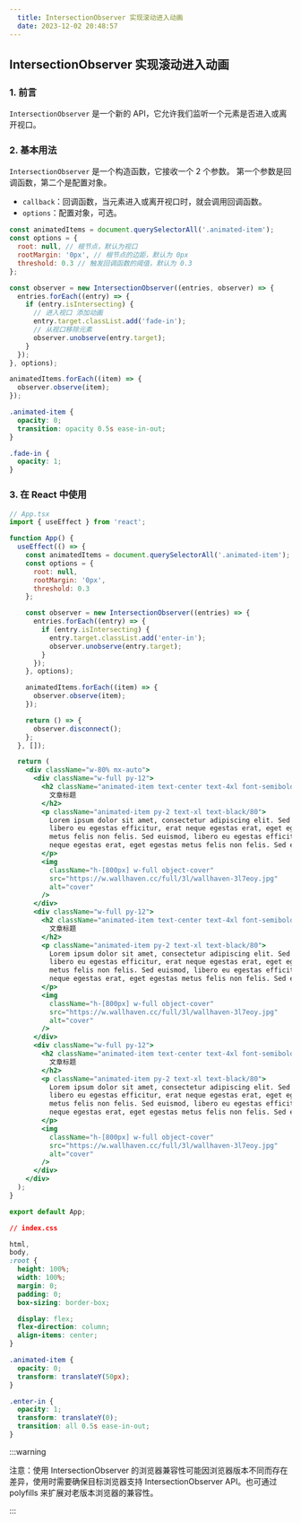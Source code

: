 ```yaml
---
  title: IntersectionObserver 实现滚动进入动画
  date: 2023-12-02 20:48:57
---
```


<LinkCard
  title="IntersectionObserver实现滚动进入动画"
  href="https:/github.com/cullyfung/blog-demo/enter-in-scroll-animation"
  image="https://w.wallhaven.cc/full/3l/wallhaven-3l7eoy.jpg"
/>

## IntersectionObserver 实现滚动进入动画

### 1. 前言

`IntersectionObserver` 是一个新的 API，它允许我们监听一个元素是否进入或离开视口。

### 2. 基本用法

`IntersectionObserver` 是一个构造函数，它接收一个 2 个参数。 第一个参数是回调函数，第二个是配置对象。

- `callback`：回调函数，当元素进入或离开视口时，就会调用回调函数。
- `options`：配置对象，可选。

```js
const animatedItems = document.querySelectorAll('.animated-item');
const options = {
  root: null, // 根节点，默认为视口
  rootMargin: '0px', // 根节点的边距，默认为 0px
  threshold: 0.3 // 触发回调函数的阈值，默认为 0.3
};

const observer = new IntersectionObserver((entries, observer) => {
  entries.forEach((entry) => {
    if (entry.isIntersecting) {
      // 进入视口 添加动画
      entry.target.classList.add('fade-in');
      // 从视口移除元素
      observer.unobserve(entry.target);
    }
  });
}, options);

animatedItems.forEach((item) => {
  observer.observe(item);
});
```

```css
.animated-item {
  opacity: 0;
  transition: opacity 0.5s ease-in-out;
}

.fade-in {
  opacity: 1;
}
```

### 3. 在 React 中使用

```jsx
// App.tsx
import { useEffect } from 'react';

function App() {
  useEffect(() => {
    const animatedItems = document.querySelectorAll('.animated-item');
    const options = {
      root: null,
      rootMargin: '0px',
      threshold: 0.3
    };

    const observer = new IntersectionObserver((entries) => {
      entries.forEach((entry) => {
        if (entry.isIntersecting) {
          entry.target.classList.add('enter-in');
          observer.unobserve(entry.target);
        }
      });
    }, options);

    animatedItems.forEach((item) => {
      observer.observe(item);
    });

    return () => {
      observer.disconnect();
    };
  }, []);

  return (
    <div className="w-80% mx-auto">
      <div className="w-full py-12">
        <h2 className="animated-item text-center text-4xl font-semibold">
          文章标题
        </h2>
        <p className="animated-item py-2 text-xl text-black/80">
          Lorem ipsum dolor sit amet, consectetur adipiscing elit. Sed euismod,
          libero eu egestas efficitur, erat neque egestas erat, eget egestas
          metus felis non felis. Sed euismod, libero eu egestas efficitur, erat
          neque egestas erat, eget egestas metus felis non felis. Sed euismod,
        </p>
        <img
          className="h-[800px] w-full object-cover"
          src="https://w.wallhaven.cc/full/3l/wallhaven-3l7eoy.jpg"
          alt="cover"
        />
      </div>
      <div className="w-full py-12">
        <h2 className="animated-item text-center text-4xl font-semibold">
          文章标题
        </h2>
        <p className="animated-item py-2 text-xl text-black/80">
          Lorem ipsum dolor sit amet, consectetur adipiscing elit. Sed euismod,
          libero eu egestas efficitur, erat neque egestas erat, eget egestas
          metus felis non felis. Sed euismod, libero eu egestas efficitur, erat
          neque egestas erat, eget egestas metus felis non felis. Sed euismod,
        </p>
        <img
          className="h-[800px] w-full object-cover"
          src="https://w.wallhaven.cc/full/3l/wallhaven-3l7eoy.jpg"
          alt="cover"
        />
      </div>
      <div className="w-full py-12">
        <h2 className="animated-item text-center text-4xl font-semibold">
          文章标题
        </h2>
        <p className="animated-item py-2 text-xl text-black/80">
          Lorem ipsum dolor sit amet, consectetur adipiscing elit. Sed euismod,
          libero eu egestas efficitur, erat neque egestas erat, eget egestas
          metus felis non felis. Sed euismod, libero eu egestas efficitur, erat
          neque egestas erat, eget egestas metus felis non felis. Sed euismod,
        </p>
        <img
          className="h-[800px] w-full object-cover"
          src="https://w.wallhaven.cc/full/3l/wallhaven-3l7eoy.jpg"
          alt="cover"
        />
      </div>
    </div>
  );
}

export default App;
```

```css
// index.css

html,
body,
:root {
  height: 100%;
  width: 100%;
  margin: 0;
  padding: 0;
  box-sizing: border-box;

  display: flex;
  flex-direction: column;
  align-items: center;
}

.animated-item {
  opacity: 0;
  transform: translateY(50px);
}

.enter-in {
  opacity: 1;
  transform: translateY(0);
  transition: all 0.5s ease-in-out;
}
```

:::warning

注意：使用 IntersectionObserver 的浏览器兼容性可能因浏览器版本不同而存在差异，使用时需要确保目标浏览器支持 IntersectionObserver API。也可通过 polyfills 来扩展对老版本浏览器的兼容性。

:::
